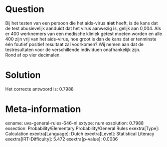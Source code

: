 Question
========

Bij het testen van een persoon die het aids-virus **niet** heeft, is de
kans dat de test abusievelijk aanduidt dat het virus aanwezig is, gelijk
aan 0,004. Als er 400 werknemers van een medische kliniek getest moeten
worden en alle 400 zijn vrij van het aids-virus, hoe groot is dan de
kans dat er tenminste één foutief positief resultaat zal voorkomen? Wij
nemen aan dat de testresultaten voor de verschillende individuen
onafhankelijk zijn.\
Rond af op vier decimalen.

Solution
========

Het correcte antwoord is: 0.7988

Meta-information
================
exname: uva-general-rules-646-nl
extype: num
exsolution: 0.7988
exsection: Probability/Elementary Probability/General Rules
exextra[Type]: Calculation
exextra[Language]: Dutch
exextra[Level]: Statistical Literacy
exextra[IRT-Difficulty]: 5.472
exextra[p-value]: 0.0036
